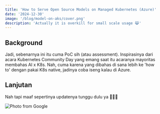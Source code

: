 ```yaml
---
title: 'How to Serve Open Source Models on Managed Kubernetes (Azure)'
date: '2024-12-30'
image: '/blog/model-on-aks/cover.png'
description: 'Actually it is overkill for small scale usage 😹'
---
```


## Background

Jadi, sebenarnya ini itu cuma PoC sih (atau assessment). Inspirasinya dari acara Kubernetes Community Day yang emang saat itu acaranya mayoritas membahas AI x K8s. Nah, cuma karena yang dibahas di sana lebih ke 'how to' dengan pakai K8s native, jadinya coba iseng kalau di Azure.

## Lanjutan

Nah tapi maaf sepertinya updatenya tunggu dulu ya 🙏🙏🙏

<Img
  src="/blog/model-on-aks/turu.png"
  width={768}
  height={403}
  alt="Photo from Google"
  priority
/>
